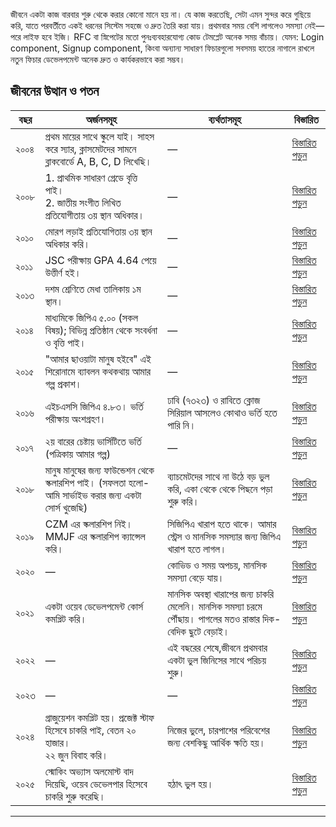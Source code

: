 জীবনে একটা কাজ বারবার শুরু থেকে করার কোনো মানে হয় না। যে কাজ করতেছি, সেটা এমন সুন্দর করে গুছিয়ে করি, যাতে পরবর্তীতে একই ধরনের সিস্টেম সহজে ও দ্রুত তৈরি করা যায়। প্রথমবার সময় বেশি লাগলেও সমস্যা নেই— পরে লাইফ হবে ইজি। RFC বা স্নিপেটের মতো পুনঃব্যবহারযোগ্য কোড টেমপ্লেট অনেক সময় বাঁচায়। যেমন: Login component, Signup component, কিংবা অন্যান্য সাধারণ ফিচারগুলো সবসময় হাতের নাগালে রাখলে নতুন ফিচার ডেভেলপমেন্ট অনেক দ্রুত ও কার্যকরভাবে করা সম্ভব।

## জীবনের উত্থান ও পতন

| বছর  | অর্জনসমূহ                                                                                              | ব্যর্থতাসমূহ                                                                                                 | বিস্তারিত                                      |
| ---- | ------------------------------------------------------------------------------------------------------ | ------------------------------------------------------------------------------------------------------------ | ---------------------------------------------- |
| ২০০৪ | প্রথম মায়ের সাথে স্কুলে যাই। সাহস করে স্যার, ক্লাসমেটদের সামনে ব্লাকবোর্ডে A, B, C, D লিখেছি।          | —                                                                                                            | [বিস্তারিত পড়ুন](#)                            |
| ২০০৮ | 1. প্রাথমিক সাধারণ গ্রেডে বৃত্তি পাই। <br/> 2. জাতীয় সংগীত লিখিত প্রতিযোগীতায় ৩য় স্থান অধিকার।         | —                                                                                                            | [বিস্তারিত পড়ুন](#)                            |
| ২০১০ | মোরগ লড়াই প্রতিযোগিতায় ৩য় স্থান অধিকার করি।                                                            | —                                                                                                            | [বিস্তারিত পড়ুন](#)                            |
| ২০১১ | JSC পরীক্ষায় GPA 4.64 পেয়ে উত্তীর্ণ হই।                                                                | —                                                                                                            | [বিস্তারিত পড়ুন](#)                            |
| ২০১৩ | দশম শ্রেণিতে মেধা তালিকায় ১ম স্থান।                                                                    | —                                                                                                            | [বিস্তারিত পড়ুন](#)                            |
| ২০১৪ | মাধ্যমিকে জিপিএ ৫.০০ (সকল বিষয়); বিভিন্ন প্রতিষ্ঠান থেকে সংবর্ধনা ও বৃত্তি পাই।                        | —                                                                                                            | [বিস্তারিত পড়ুন](#)                            |
| ২০১৫ | "আমার ছাওয়াটা মানুষ হইবে" এই শিরোনামে ব্যাবলন কথকথায় আমার গল্প প্রকাশ।                                 | —                                                                                                            | [বিস্তারিত পড়ুন](/files/babylon-kothokota.pdf) |
| ২০১৬ | এইচএসসি জিপিএ ৪.৮৩। ভর্তি পরীক্ষায় অংশগ্রহণ।                                                           | ঢাবি (৭৩২৩) ও রাবিতে ক্লোজ সিরিয়াল আসলেও কোথাও ভর্তি হতে পারি নি।                                            | [বিস্তারিত পড়ুন](#)                            |
| ২০১৭ | ২য় বারের চেষ্টায় ভার্সিটিতে ভর্তি (পত্রিকায় আমার গল্প)                                                 | —                                                                                                            | [বিস্তারিত পড়ুন](#)                            |
| ২০১৮ | মানুষ মানুষের জন্য ফাউন্ডেশন থেকে স্কলারশিপ পাই। (সফলতা হলো- আমি সার্ভাইভ করার জন্য একটা সোর্স খুজেছি) | ব্যাচমেটদের সাথে না উঠে বড় ভুল করি, একা থেকে থেকে পিছনে পড়া শুরু করি।                                        | [বিস্তারিত পড়ুন](#)                            |
| ২০১৯ | CZM এর স্কলারশিপ নিই। MMJF এর স্কলারশিপ ক্যান্সেল করি।                                                 | সিজিপিএ খারাপ হতে থাকে। আমার স্ট্রেস ও মানসিক সমস্যার জন্য জিপিএ খারাপ হতে লাগল।                             | [বিস্তারিত পড়ুন](#)                            |
| ২০২০ | —                                                                                                      | কোভিড ও সময় অপচয়, মানসিক সমস্যা বেড়ে যায়।                                                                    | [বিস্তারিত পড়ুন](#)                            |
| ২০২১ | একটা ওয়েব ডেভেলপমেন্ট কোর্স কমপ্লিট করি।                                                               | মানসিক অবস্থা খারাপের জন্য চাকরি মেলেনি। মানসিক সমস্যা চরমে পৌঁছায়। পাগলের মতও রাস্তার দিক-বেদিক ছুটে বেড়াই। | [বিস্তারিত পড়ুন](#)                            |
| ২০২২ | —                                                                                                      | এই বছরের শেষে,জীবনে প্রথমবার একটা ভুল জিনিসের সাথে পরিচয় শুরু।                                 | [বিস্তারিত পড়ুন](#)                            |
| ২০২৩ | —                                                                                                      | —                                                                                                           | [বিস্তারিত পড়ুন](#)                            |
| ২০২৪ | গ্রাজুয়েশন কমপ্লিট হয়। প্রজেক্ট স্টাফ হিসেবে চাকরি পাই, বেতন ২০ হাজার।<br/>২২ জুন বিবাহ করি।           | নিজের ভুলে, চারপাশের পরিবেশের জন্য বেশকিছু আর্থিক ক্ষতি হয়।                                                                                  | [বিস্তারিত পড়ুন](#)                            |
| ২০২৫ | স্মোকিং অভ্যাস অলমোস্ট বাদ দিয়েছি, ওয়েব ডেভেলপার হিসেবে চাকরি শুরু করেছি।                              | হঠাৎ ভুল হয়।                                                                                                 | [বিস্তারিত পড়ুন](#)                            |

---

<CollaborateSection />
<GiscusComments
  repo="codedbyMojnu/react-bangla-tutorial"
  repoId="R_kgDOLDE87Q"
  category="General"
  categoryId="DIC_kwDOLDE87c4CtCIY"
  mapping="pathname"
  inputPosition="top"
  theme="preferred_color_scheme"
  lang="en"
/>
